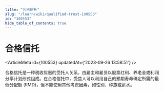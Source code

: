```yaml
---
title: "合格信托"
slug: "/learn/wiki/qualified-trust-100553"
id: "100553"
hide_table_of_contents: true
---
```



# 合格信托

<ArticleMeta id={100553} updatedAt={'2023-09-26 13:58:51'} />
<div className='border-solid border-b border-t-0 my-4 border-[var(--ifm-color-gray-300)]' />

合格信托是一种税收优惠的受托人关系，由雇主和雇员以股票红利、养老金或利润分享计划形式组成。在合格信托中，受益人可以利用自己的预期寿命确定所需的最低分配额 (RMD)，但不能使用其他考虑因素，如性别、种族或薪水。
